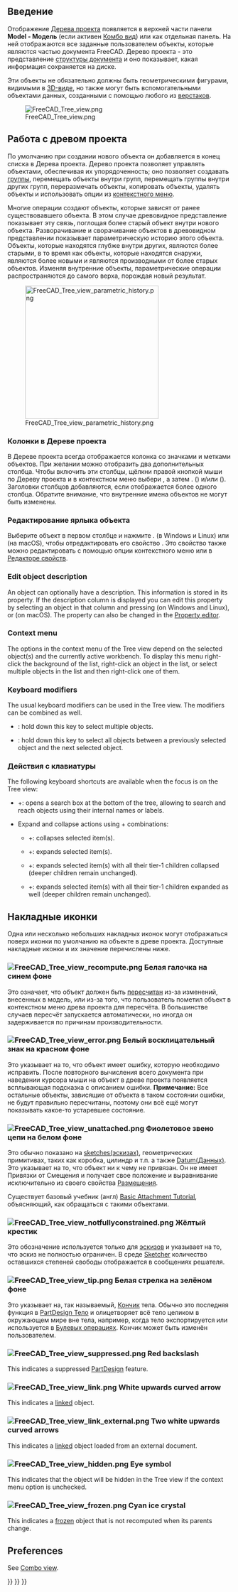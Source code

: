 <languages/>
{{TOCright}}

<span id="Introduction"></span>
== Введение ==

Отображение [[Tree_view/ru|Дерева проекта]] появляется в верхней части панели '''Model - Модель''' (если активен [[Combo_view/ru|Комбо вид]]) или как отдельная панель. На ней отображаются все заданные пользователем объекты, которые являются частью документа FreeCAD. Дерево проекта - это представление [[Document_structure/ru|структуры документа]] и оно показывает, какая информация сохраняется на диске.

Эти объекты не обязательно должны быть геометрическими фигурами, видимыми в [[3D_view/ru|3D-виде]], но также могут быть вспомогательными объектами данных, созданными с помощью любого из [[Workbenches/ru|верстаков]].

[[File:FreeCAD_Tree_view.png]]

{{Caption|Древо проекта, показывающее различные элементы документа}}

<span id="Working_with_the_Tree_view"></span>
== Работа с древом проекта ==

По умолчанию при создании нового объекта он добавляется в конец списка в Дерева проекта. Дерево проекта позволяет управлять объектами, обеспечивая их упорядоченность; оно позволяет создавать [[Std_Group/ru|группы]], перемещать объекты внутри групп, перемещать группы внутри других групп, переразмечать объекты, копировать объекты, удалять объекты и использовать опции из [[#Context_menu/ru|контекстного меню]].

Многие операции создают объекты, которые зависят от ранее существовавшего объекта. В этом случае древовидное представление показывает эту связь, поглощая более старый объект внутри нового объекта. Разворачивание и сворачивание объектов в древовидном представлении показывает параметрическую историю этого объекта. Объекты, которые находятся глубже внутри других, являются более старыми, в то время как объекты, которые находятся снаружи, являются более новыми и являются производными от более старых объектов. Изменяя внутренние объекты, параметрические операции распространяются до самого верха, порождая новый результат.

[[File:FreeCAD_Tree_view_parametric_history.png|x300px]]

{{Caption|Самый верхний объект создаётся путём выполнения параметрических операций над объектами, которые сами были созданы предыдущими операциями.<br>
Полное раскрытие дерева показывает исходные элементы, которые были использованы для создания частей твёрдых тел.}}

<span id="Tree_view_columns"></span>
=== Колонки в Дереве проекта ===

В Дереве проекта всегда отображается колонка со значками и метками объектов. При желании можно отобразить два дополнительных столбца. Чтобы включить эти столбцы, щёлкни правой кнопкой мыши по Дереву проекта и в контекстном меню выбери {{MenuCommand|Tree settings - Настройки дерева}}, а затем {{MenuCommand|Show description - Показать описание}}. ({{Version/ru|0.21}}) и/или {{MenuCommand|Show internal name - Показать внутреннее имя}} ({{Version/ru|1.0}}). Заголовки столбцов добавляются, если отображается более одного столбца. Обратите внимание, что внутренние имена объектов не могут быть изменены.

<span id="Edit_object_label"></span>
=== Редактирование ярлыка объекта ===

Выберите объект в первом столбце и нажмите {{KEY|F2}}. (в Windows и Linux) или {{KEY|Enter}} (на macOS), чтобы отредактировать его свойство {{PropertyData|Label - Ярлык}}. Это свойство также можно редактировать с помощью опции контекстного меню {{MenuCommand|Rename - Переименовать}} или в [[Property_editor/ru|Редакторе свойств]].

=== Edit object description ===

An object can optionally have a description. This information is stored in its {{PropertyData|Label2}} property. If the description column is displayed you can edit this property by selecting an object in that column and pressing {{KEY|F2}} (on Windows and Linux), or {{KEY|Enter}} (on macOS). The property can also be changed in the [[Property_editor|Property editor]].

=== Context menu ===

The options in the context menu of the Tree view depend on the selected object(s) and the currently active workbench. To display this menu right-click the background of the list, right-click an object in the list, or select multiple objects in the list and then right-click one of them.

=== Keyboard modifiers ===

The usual keyboard modifiers can be used in the Tree view. The modifiers can be combined as well.
* {{KEY|Ctrl}}: hold down this key to select multiple objects.
* {{KEY|Shift}}: hold down this key to select all objects between a previously selected object and the next selected object.

<span id="Keyboard_shortcuts"></span>
<div class="mw-translate-fuzzy">
=== Действия с клавиатуры ===
</div>

The following keyboard shortcuts are available when the focus is on the Tree view:
* {{KEY|Ctrl}}+{{KEY|F}}: opens a search box at the bottom of the tree, allowing to search and reach objects using their internal names or labels.
* Expand and collapse actions using {{KEY|Alt}}+{{KEY|Arrow}} combinations: {{Version|0.20}}
** {{KEY|Alt}}+{{KEY|Left}}: collapses selected item(s).
** {{KEY|Alt}}+{{KEY|Right}}: expands selected item(s).
** {{KEY|Alt}}+{{KEY|Up}}: expands selected item(s) with all their tier-1 children collapsed (deeper children remain unchanged).
** {{KEY|Alt}}+{{KEY|Down}}: expands selected item(s) with all their tier-1 children expanded as well (deeper children remain unchanged).

<span id="Overlay_icons"></span>
==Накладные иконки==

<div class="mw-translate-fuzzy">
Одна или несколько небольших накладных иконок могут отображаться поверх иконки по умолчанию на объекте в древе проекта. Доступные накладные иконки и их значение перечислены ниже. {{Version|0.19}}
</div>

<span id="File:FreeCAD_Tree_view_recompute.png_White_check_mark_on_blue_background"></span>
=== [[File:FreeCAD_Tree_view_recompute.png]] Белая галочка на синем фоне ===

Это означает, что объект должен быть [[Std_Refresh/ru|пересчитан]] из-за изменений, внесенных в модель, или из-за того, что пользователь пометил объект в контекстном меню древа проекта для пересчёта. В большинстве случаев пересчёт запускается автоматически, но иногда он задерживается по причинам производительности.

<span id="File:FreeCAD_Tree_view_error.png_White_exclamation_mark_on_red_background"></span>
=== [[File:FreeCAD_Tree_view_error.png]] Белый восклицательный знак на красном фоне ===

Это указывает на то, что объект имеет ошибку, которую необходимо исправить. После повторного вычисления всего документа при наведении курсора мыши на объект в древе проекта появляется всплывающая подсказка с описанием ошибки. '''Примечание:''' Все остальные объекты, зависящие от объекта в таком состоянии ошибки, не будут правильно пересчитаны, поэтому они всё ещё могут показывать какое-то устаревшее состояние.

<span id="File:FreeCAD_Tree_view_unattached.png_Purple_chain_link"></span>
<div class="mw-translate-fuzzy">
=== [[File:FreeCAD_Tree_view_unattached.png]] Фиолетовое звено цепи на белом фоне ===
</div>

<div class="mw-translate-fuzzy">
Это обычно показано на [[Sketch/ru|sketches(эскизах)]], геометрических примитивах, таких как коробка, цилиндр и т.п. а также [[Datum/ru|Datum(Данных)]]. Это указывает на то, что объект ни к чему не привязан. Он не имеет Привязки от Смещения и получает свое положение и выравнивание исключительно из своего свойства [[Placement/ru|Размещения]].
</div>

Существует базовый учебник (англ) [[Basic_Attachment_Tutorial|Basic Attachment Tutorial]], объясняющий, как обращаться с такими объектами.

<span id="File:FreeCAD_Tree_view_notfullyconstrained.png_Yellow_X"></span>
=== [[File:FreeCAD_Tree_view_notfullyconstrained.png]] Жёлтый крестик ===

<div class="mw-translate-fuzzy">
Это обозначение используется только для [[Sketch/ru|эскизов]] и указывает на то, что эскиз не полностью ограничен. В среде [[Sketcher_Workbench/ru|Sketcher]] количество оставшихся степеней свободы отображается в сообщениях решателя.
</div>

<span id="File:FreeCAD_Tree_view_tip.png_White_arrow_on_green_background"></span>
=== [[File:FreeCAD_Tree_view_tip.png]] Белая стрелка на зелёном фоне ===

Это указывает на, так называемый, [[PartDesign_Body#Tip/ru|Кончик]] тела. Обычно это последняя функция в [[PartDesign_Body/ru|PartDesign Тело]] и олицетворяет всё тело целиком в окружающем мире вне тела, например, когда тело экспортируется или используется в [[Part_Boolean/ru|Булевых операциях]]. Кончик может быть изменён пользователем.

=== [[File:FreeCAD_Tree_view_suppressed.png]] Red backslash ===

{{Version|1.0}}

This indicates a suppressed [[PartDesign_Workbench|PartDesign]] feature.

=== [[File:FreeCAD_Tree_view_link.png]] White upwards curved arrow ===

This indicates a [[Std_LinkMake|linked]] object.

=== [[File:FreeCAD_Tree_view_link_external.png]] Two white upwards curved arrows ===

This indicates a [[Std_LinkMake|linked]] object loaded from an external document.

=== [[File:FreeCAD_Tree_view_hidden.png]] Eye symbol ===

This indicates that the object will be hidden in the Tree view if the {{MenuCommand|Show items hidden in Tree view}} context menu option is unchecked.

=== [[File:FreeCAD_Tree_view_frozen.png]] Cyan ice crystal ===

{{Version|1.0}}

This indicates a [[Std_ToggleFreeze|frozen]] object that is not recomputed when its parents change.

== Preferences ==

See [[Combo_view#Preferences|Combo view]].


{{Interface_navi{{#translation:}}}}
{{Std_Base_navi{{#translation:}}}}
{{Userdocnavi{{#translation:}}}}